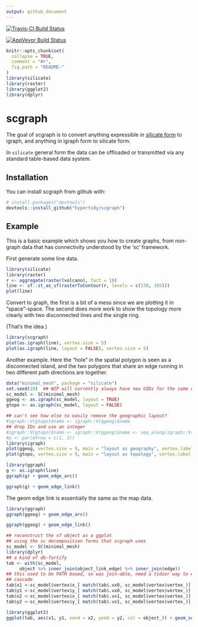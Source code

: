 ```yaml
---
output: github_document
---
```


<!-- README.md is generated from README.Rmd. Please edit that file -->

[![Travis-CI Build Status](https://travis-ci.org/hypertidy/scgraph.svg?branch=master)](https://travis-ci.org/hypertidy/scgraph)
 
[![AppVeyor Build Status](https://ci.appveyor.com/api/projects/status/github/hypertidy/scgraph?branch=master&svg=true)](https://ci.appveyor.com/project/hypertidy/scgraph)


```r
knitr::opts_chunk$set(
  collapse = TRUE,
  comment = "#>",
  fig.path = "README-"
)
library(silicate)
library(raster)
library(ggplot2)
library(dplyr)
```

# scgraph

The goal of scgraph is to convert anything expressible in [silicate form](https://github.com/hypertidy/silicate) to igraph, and anything in igraph form to silicate form.

In `silicate` general form the data can be offloaded or transmitted via any standard table-based
data system. 



## Installation

You can install scgraph from github with:

```r
# install.packages("devtools")
devtools::install_github("hypertidy/scgraph")
```

## Example

This is a basic example which shows you how to create graphs, from non-graph data that has connectivity understood by the 'sc' framework. 

First generate some line data. 


```r
library(silicate)
library(raster)
r <- aggregate(raster(volcano), fact = 10)
line <- sf::st_as_sf(rasterToContour(r, levels = c(130, 165)))
plot(line)
```

Convert to graph, the first is a bit of a mess since we are plotting it in "space"-space. The second does more work to show the topology more clearly with two disconnected lines and the single ring. 

(That's the idea.)

```r
library(scgraph)
plot(as.igraph(line), vertex.size = 5)
plot(as.igraph(line, layout = FALSE), vertex.size = 5)

```



Another example. Here the "hole" in the spatial polygon is seen as a disconnected
island, and the two polygons that share an edge running in two different path directions are together. 


```r
data("minimal_mesh", package = "silicate")
set.seed(10)  ## WIP will currently always have new UIDs for the same data
sc_model <- SC(minimal_mesh)
ggeog <- as.igraph(sc_model, layout = TRUE)
gtopo <- as.igraph(sc_model, layout = FALSE)

## can't see how else to easily remove the geographic layout?
#igraph::V(gtopo)$name <- igraph::V(ggeog)$name
## drop IDs and use an integer
#igraph::V(gtopo)$name <- igraph::V(ggeog)$name <- seq_along(igraph::V(ggeog)$name)
#p <- par(mfrow = c(1, 2))
library(igraph)
plot(ggeog, vertex.size = 9, main = "layout as geography", vertex.label.dist= .7, vertex.label.cex = 1)
plot(gtopo, vertex.size = 9, main = "layout as topology", vertex.label.dist= .7, vertex.label.cex = 1)

```
```r
library(ggraph)
g <- as.igraph(line)
ggraph(g) + geom_edge_arc()

ggraph(g) + geom_edge_link() 


```


The geom edge link is essentially the same as the map data. 

```r
library(ggraph)
ggraph(ggeog) + geom_edge_arc()

ggraph(ggeog) + geom_edge_link() 

## reconstruct the sf object as a ggplot
## using the sc decomposition forms that scgraph uses
sc_model <- SC(minimal_mesh)
library(dplyr)
## a kind of db-fortify
tab <- with(sc_model, 
     object %>% inner_join(object_link_edge) %>% inner_join(edge))
## this used to be PATH based, so was join-able, need a tidier way to express this
## cascade
tab$x1 <-sc_model$vertex$x_[ match(tab$.vx0, sc_model$vertex$vertex_)]
tab$y1 <-sc_model$vertex$y_[ match(tab$.vx0, sc_model$vertex$vertex_)]
tab$x2 <-sc_model$vertex$x_[ match(tab$.vx1, sc_model$vertex$vertex_)]
tab$y2 <-sc_model$vertex$y_[ match(tab$.vx1, sc_model$vertex$vertex_)]

library(ggplot2)
ggplot(tab, aes(x1, y1, xend = x2, yend = y2, col = object_)) + geom_segment()
```
